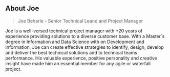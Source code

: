 ## About Joe

> Joe Beharle - Senior Technical Leand and Project Manager

Joe is a well-versed technical project manager with +20 years of experience providing solutions to a diverse customer base. With a Master´s degree in Information and Data Science with on Development and Information, Joe can create effective strategies to identify, design, develop and deliver the best technical solutions and to technical teams performance. His valuable experience, positive personality and creative insight have made him an essential member for any agile or waterfall project.
